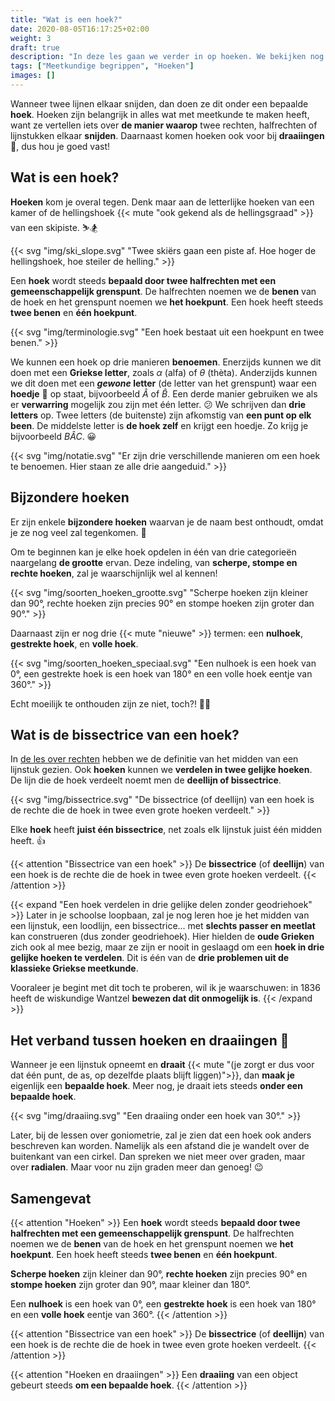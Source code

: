 ```yaml
---
title: "Wat is een hoek?"
date: 2020-08-05T16:17:25+02:00
weight: 3
draft: true
description: "In deze les gaan we verder in op hoeken. We bekijken nog eens wat een hoek precies is en we bekijken enkele bijzondere hoeken waarna we leren over de bissectrice of deellijn."
tags: ["Meetkundige begrippen", "Hoeken"]
images: []
---
```

Wanneer twee lijnen elkaar snijden, dan doen ze dit onder een bepaalde **hoek**. Hoeken zijn belangrijk in alles wat met meetkunde te maken heeft, want ze vertellen iets over **de manier waarop** twee rechten, halfrechten of lijnstukken elkaar **snijden**. Daarnaast komen hoeken ook voor bij **draaiingen** 🥴, dus hou je goed vast!

## Wat is een hoek?
**Hoeken** kom je overal tegen. Denk maar aan de letterlijke hoeken van een kamer of de hellingshoek {{< mute "ook gekend als de hellingsgraad" >}} van een skipiste. ⛷️🏂

{{< svg "img/ski_slope.svg" "Twee skiërs gaan een piste af. Hoe hoger de hellingshoek, hoe steiler de helling." >}}

Een **hoek** wordt steeds **bepaald door twee halfrechten met een gemeenschappelijk grenspunt**. De halfrechten noemen we de **benen** van de hoek en het grenspunt noemen we **het hoekpunt**. Een hoek heeft steeds **twee benen** en **één hoekpunt**.

{{< svg "img/terminologie.svg" "Een hoek bestaat uit een hoekpunt en twee benen." >}}

We kunnen een hoek op drie manieren **benoemen**. Enerzijds kunnen we dit doen met een **Griekse letter**, zoals $\alpha$ (alfa) of $\theta$ (thèta). Anderzijds kunnen we dit doen met een ***gewone* letter** (de letter van het grenspunt) waar een **hoedje** 🎩 op staat, bijvoorbeeld $\hat{A}$ of $\hat{B}$. Een derde manier gebruiken we als er **verwarring** mogelijk zou zijn met één letter. 😕 We schrijven dan **drie letters** op. Twee letters (de buitenste) zijn afkomstig van **een punt op elk been**. De middelste letter is **de hoek zelf** en krijgt een hoedje. Zo krijg je bijvoorbeeld $B\hat{A}C$. 😀

{{< svg "img/notatie.svg" "Er zijn drie verschillende manieren om een hoek te benoemen. Hier staan ze alle drie aangeduid." >}}

## Bijzondere hoeken
Er zijn enkele **bijzondere hoeken** waarvan je de naam best onthoudt, omdat je ze nog veel zal tegenkomen. 🧠

Om te beginnen kan je elke hoek opdelen in één van drie categorieën naargelang **de grootte** ervan. Deze indeling, van **scherpe, stompe en rechte hoeken**, zal je waarschijnlijk wel al kennen!

{{< svg "img/soorten_hoeken_grootte.svg" "Scherpe hoeken zijn kleiner dan 90°, rechte hoeken zijn precies 90° en stompe hoeken zijn groter dan 90°." >}}

Daarnaast zijn er nog drie {{< mute "nieuwe" >}} termen: een **nulhoek**, **gestrekte hoek**, en **volle hoek**. 

{{< svg "img/soorten_hoeken_speciaal.svg" "Een nulhoek is een hoek van 0°, een gestrekte hoek is een hoek van 180° en een volle hoek eentje van 360°." >}}

Echt moeilijk te onthouden zijn ze niet, toch?! 🧐😉

## Wat is de bissectrice van een hoek?
In [de les over rechten](../rechten) hebben we de definitie van het midden van een lijnstuk gezien. Ook **hoeken** kunnen we **verdelen in twee gelijke hoeken**. De lijn die de hoek verdeelt noemt men de **deellijn of bissectrice**. 

{{< svg "img/bissectrice.svg" "De bissectrice (of deellijn) van een hoek is de rechte die de hoek in twee even grote hoeken verdeelt." >}}

Elke **hoek** heeft **juist één bissectrice**, net zoals elk lijnstuk juist één midden heeft. 👍

{{< attention "Bissectrice van een hoek" >}}
De **bissectrice** (of **deellijn**) van een hoek is de rechte die de hoek in twee even grote hoeken verdeelt.
{{< /attention >}}

{{< expand "Een hoek verdelen in drie gelijke delen zonder geodriehoek" >}}
Later in je schoolse loopbaan, zal je nog leren hoe je het midden van een lijnstuk, een loodlijn, een bissectrice... met **slechts passer en meetlat** kan construeren (dus zonder geodriehoek). Hier hielden de **oude Grieken** zich ook al mee bezig, maar ze zijn er nooit in geslaagd om een **hoek in drie gelijke hoeken te verdelen**. Dit is één van de **drie problemen uit de klassieke Griekse meetkunde**. 

Vooraleer je begint met dit toch te proberen, wil ik je waarschuwen: in 1836 heeft de wiskundige Wantzel **bewezen dat dit onmogelijk is**.
{{< /expand >}}

## Het verband tussen hoeken en draaiingen 🥴
Wanneer je een lijnstuk opneemt en **draait** {{< mute "(je zorgt er dus voor dat één punt, de as, op dezelfde plaats blijft liggen)">}}, dan **maak je** eigenlijk een **bepaalde hoek**. Meer nog, je draait iets steeds **onder een bepaalde hoek**.

{{< svg "img/draaiing.svg" "Een draaiing onder een hoek van 30°." >}}

Later, bij de lessen over goniometrie, zal je zien dat een hoek ook anders beschreven kan worden. Namelijk als een afstand die je wandelt over de buitenkant van een cirkel. Dan spreken we niet meer over graden, maar over **radialen**. Maar voor nu zijn graden meer dan genoeg! 😉

## Samengevat
{{< attention "Hoeken" >}}
Een **hoek** wordt steeds **bepaald door twee halfrechten met een gemeenschappelijk grenspunt**. De halfrechten noemen we de **benen** van de hoek en het grenspunt noemen we **het hoekpunt**. Een hoek heeft steeds **twee benen** en **één hoekpunt**.

**Scherpe hoeken** zijn kleiner dan 90°, **rechte hoeken** zijn precies 90° en **stompe hoeken** zijn groter dan 90°, maar kleiner dan 180°.

Een **nulhoek** is een hoek van 0°, een **gestrekte hoek** is een hoek van 180° en een **volle hoek** eentje van 360°.
{{< /attention >}}

{{< attention "Bissectrice van een hoek" >}}
De **bissectrice** (of **deellijn**) van een hoek is de rechte die de hoek in twee even grote hoeken verdeelt.
{{< /attention >}}

{{< attention "Hoeken en draaiingen" >}}
Een **draaiing** van een object gebeurt steeds **om een bepaalde hoek**.
{{< /attention >}}